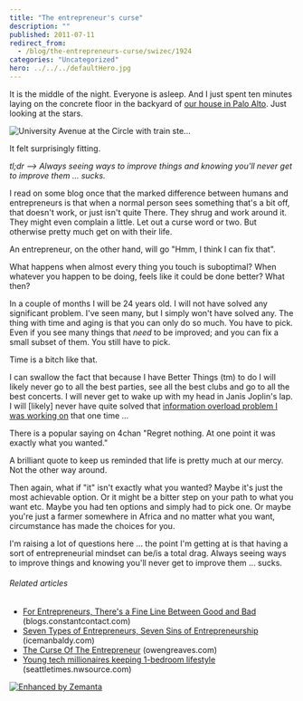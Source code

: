 ```yaml
---
title: "The entrepreneur's curse"
description: ""
published: 2011-07-11
redirect_from:
  - /blog/the-entrepreneurs-curse/swizec/1924
categories: "Uncategorized"
hero: ../../../defaultHero.jpg
---
```


It is the middle of the night. Everyone is asleep. And I just spent ten minutes laying on the concrete floor in the backyard of [our house in Palo Alto](https://swizec.com/blog/i-couldnt-get-into-yc-so-i-joined-a-startup-that-did/swizec/1855). Just looking at the stars.

![University Avenue at the Circle with train ste...](https://swizec.com/wp-content/uploads/2011/07/300px-University_Avenue_at_the_Circle_with_train_steaming_toward_El_Palo_Alto%2C_1894.jpg "University Avenue at the Circle with train ste...")

It felt surprisingly fitting.

_tl;dr --> Always seeing ways to improve things and knowing you'll never get to improve them ... sucks._

I read on some blog once that the marked difference between humans and entrepreneurs is that when a normal person sees something that's a bit off, that doesn't work, or just isn't quite There. They shrug and work around it. They might even complain a little. Let out a curse word or two. But otherwise pretty much get on with their life.

An entrepreneur, on the other hand, will go "Hmm, I think I can fix that".

What happens when almost every thing you touch is suboptimal? When whatever you happen to be doing, feels like it could be done better? What then?

In a couple of months I will be 24 years old. I will not have solved any significant problem. I've seen many, but I simply won't have solved any. The thing with time and aging is that you can only do so much. You have to pick. Even if you see many things that _need_ to be improved; and you can fix a small subset of them. You still have to pick.

Time is a bitch like that.

I can swallow the fact that because I have Better Things (tm) to do I will likely never go to all the best parties, see all the best clubs and go to all the best concerts. I will never get to wake up with my head in Janis Joplin's lap. I will \[likely] never have quite solved that [information overload problem I was working on](https://swizec.com/blog/doing-a-startup-taught-me-the-value-of-staying-in-school/swizec/1819) that one time ...

There is a popular saying on 4chan "Regret nothing. At one point it was exactly what you wanted."

A brilliant quote to keep us reminded that life is pretty much at our mercy. Not the other way around.

Then again, what if "it" isn't exactly what you wanted? Maybe it's just the most achievable option. Or it might be a bitter step on your path to what you want etc. Maybe you had ten options and simply had to pick one. Or maybe you're just a farmer somewhere in Africa and no matter what you want, circumstance has made the choices for you.

I'm raising a lot of questions here ... the point I'm getting at is that having a sort of entrepreneurial mindset can be/is a total drag. Always seeing ways to improve things and knowing you'll never get to improve them ... sucks.

###### Related articles

- [For Entrepreneurs, There's a Fine Line Between Good and Bad](http://blogs.constantcontact.com/commentary/for-entrepreneurs-theres-a-fine-line-between-good-and-bad/) (blogs.constantcontact.com)
- [Seven Types of Entrepreneurs, Seven Sins of Entrepreneurship](http://www.icemanbaldy.com/icemanbaldy/2011/05/seven-types-of-entrepreneurs-seven-sins-of-entrepreneurship.html) (icemanbaldy.com)
- [The Curse Of The Entrepreneur](http://owengreaves.com/the-curse-of-the-entrepreneur/) (owengreaves.com)
- [Young tech millionaires keeping 1-bedroom lifestyle](http://seattletimes.nwsource.com/html/businesstechnology/2015570849_siliconstatus11.html?syndication=rss) (seattletimes.nwsource.com)

[![Enhanced by Zemanta](https://img.zemanta.com/zemified_e.png?x-id=fed1fdc3-0f11-436a-bf85-0fedbf9618f8)](http://www.zemanta.com/ "Enhanced by Zemanta")
